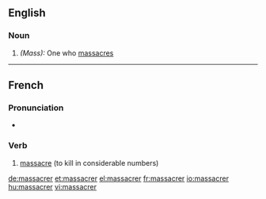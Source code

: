 ==English==

===Noun===
{{en-noun|massacrers}}

# ''(Mass):'' One who [[massacre]]s

----

==French==

===Pronunciation===
* {{audio|Fr-massacrer.ogg|Audio}}

===Verb===
{{infl|fr|verb}}

# [[massacre]] (to kill in considerable numbers)

{{tbot entry|French|massacre|2008|June|fr}}

[[de:massacrer]]
[[et:massacrer]]
[[el:massacrer]]
[[fr:massacrer]]
[[io:massacrer]]
[[hu:massacrer]]
[[vi:massacrer]]